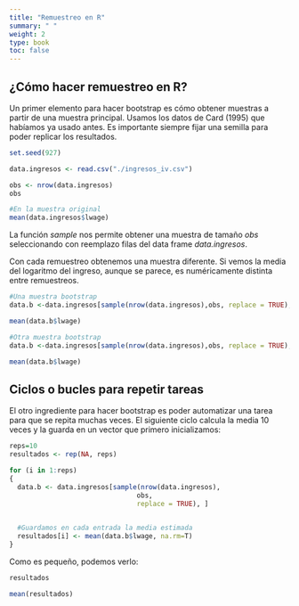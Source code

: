 ```yaml
---
title: "Remuestreo en R"
summary: " "
weight: 2
type: book
toc: false
---
```


## ¿Cómo hacer remuestreo en R?

Un primer elemento para hacer bootstrap es cómo obtener muestras a partir de una muestra principal. Usamos los datos de Card (1995) que habíamos ya usado antes. Es importante siempre fijar una semilla para poder replicar los resultados.

```r
set.seed(927)

data.ingresos <- read.csv("./ingresos_iv.csv")

obs <- nrow(data.ingresos)
obs

#En la muestra original
mean(data.ingresos$lwage)
```

La función *sample* nos permite obtener una muestra de tamaño *obs* seleccionando con reemplazo filas del data frame *data.ingresos*.

Con cada remuestreo obtenemos una muestra diferente. Si vemos la media del logaritmo del ingreso, aunque se parece, es numéricamente distinta entre remuestreos.

```r
#Una muestra bootstrap
data.b <-data.ingresos[sample(nrow(data.ingresos),obs, replace = TRUE),]

mean(data.b$lwage)

#Otra muestra bootstrap
data.b <-data.ingresos[sample(nrow(data.ingresos),obs, replace = TRUE),]

mean(data.b$lwage)
```

## Ciclos o bucles para repetir tareas

El otro ingrediente para hacer bootstrap es poder automatizar una tarea para que se repita muchas veces. El siguiente ciclo calcula la media 10 veces y la guarda en un vector que primero inicializamos:

```r
reps=10
resultados <- rep(NA, reps)

for (i in 1:reps)
{
  data.b <- data.ingresos[sample(nrow(data.ingresos),
                                obs,
                                replace = TRUE), ]

  
  #Guardamos en cada entrada la media estimada
  resultados[i] <- mean(data.b$lwage, na.rm=T)
}
```

Como es pequeño, podemos verlo:

```r
resultados

mean(resultados)
```
